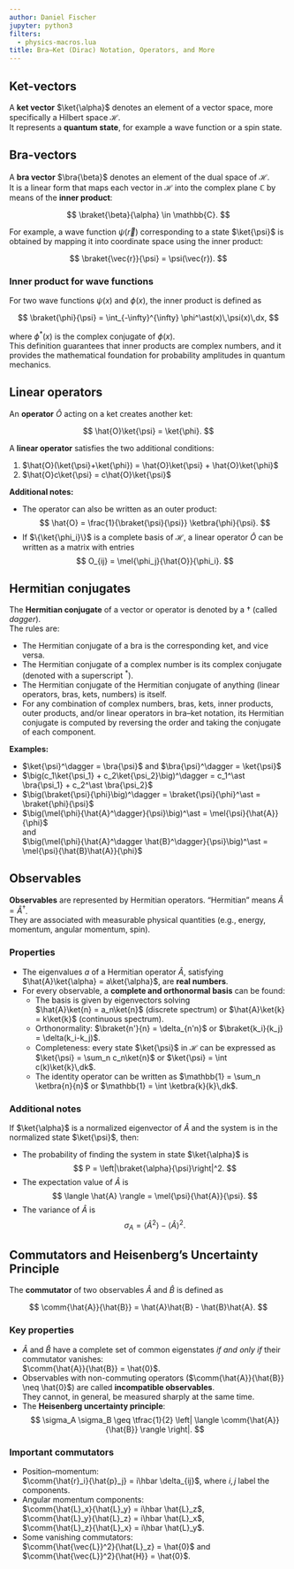 ```yaml
---
author: Daniel Fischer
jupyter: python3
filters:
  - physics-macros.lua
title: Bra–Ket (Dirac) Notation, Operators, and More
---
```





## Ket-vectors
A **ket vector** $\ket{\alpha}$ denotes an element of a vector space, more specifically a Hilbert space $\mathscr{H}$.  
It represents a **quantum state**, for example a wave function or a spin state.

## Bra-vectors
A **bra vector** $\bra{\beta}$ denotes an element of the dual space of $\mathscr{H}$.  
It is a linear form that maps each vector in $\mathscr{H}$ into the complex plane $\mathbb{C}$ by means of the **inner product**:

$$
\braket{\beta}{\alpha} \in \mathbb{C}.
$$

For example, a wave function $\psi(\vec{r})$ corresponding to a state $\ket{\psi}$ is obtained by mapping it into coordinate space using the inner product:

$$
\braket{\vec{r}}{\psi} = \psi(\vec{r}).
$$

### Inner product for wave functions
For two wave functions $\psi(x)$ and $\phi(x)$, the inner product is defined as

$$
\braket{\phi}{\psi} = \int_{-\infty}^{\infty} \phi^\ast(x)\,\psi(x)\,dx,
$$

where $\phi^\ast(x)$ is the complex conjugate of $\phi(x)$.  
This definition guarantees that inner products are complex numbers, and it provides the mathematical foundation for probability amplitudes in quantum mechanics.

## Linear operators
An **operator** $\hat{O}$ acting on a ket creates another ket:

$$
\hat{O}\ket{\psi} = \ket{\phi}.
$$

A **linear operator** satisfies the two additional conditions:

1. $\hat{O}(\ket{\psi}+\ket{\phi}) = \hat{O}\ket{\psi} + \hat{O}\ket{\phi}$  
2. $\hat{O}c\ket{\psi} = c\hat{O}\ket{\psi}$

**Additional notes:**

- The operator can also be written as an outer product:  
  $$
  \hat{O} = \frac{1}{\braket{\psi}{\psi}} \ketbra{\phi}{\psi}.
  $$
- If $\{\ket{\phi_i}\}$ is a complete basis of $\mathscr{H}$, a linear operator $\hat{O}$ can be written as a matrix with entries  
  $$
  O_{ij} = \mel{\phi_j}{\hat{O}}{\phi_i}.
  $$

## Hermitian conjugates
The **Hermitian conjugate** of a vector or operator is denoted by a $\dagger$ (called *dagger*).  
The rules are:

- The Hermitian conjugate of a bra is the corresponding ket, and vice versa.  
- The Hermitian conjugate of a complex number is its complex conjugate (denoted with a superscript $^\ast$).  
- The Hermitian conjugate of the Hermitian conjugate of anything (linear operators, bras, kets, numbers) is itself.  
- For any combination of complex numbers, bras, kets, inner products, outer products, and/or linear operators in bra–ket notation, its Hermitian conjugate is computed by reversing the order and taking the conjugate of each component.

**Examples:**

- $\ket{\psi}^\dagger = \bra{\psi}$ and $\bra{\psi}^\dagger = \ket{\psi}$  
- $\big(c_1\ket{\psi_1} + c_2\ket{\psi_2}\big)^\dagger = c_1^\ast \bra{\psi_1} + c_2^\ast \bra{\psi_2}$  
- $\big(\braket{\psi}{\phi}\big)^\dagger = \braket{\psi}{\phi}^\ast = \braket{\phi}{\psi}$  
- $\big(\mel{\phi}{\hat{A}^\dagger}{\psi}\big)^\ast = \mel{\psi}{\hat{A}}{\phi}$  
  and  
  $\big(\mel{\phi}{\hat{A}^\dagger \hat{B}^\dagger}{\psi}\big)^\ast = \mel{\psi}{\hat{B}\hat{A}}{\phi}$  

## Observables
**Observables** are represented by Hermitian operators. “Hermitian” means $\hat{A} = \hat{A}^\dagger$.  
They are associated with measurable physical quantities (e.g., energy, momentum, angular momentum, spin).

### Properties
- The eigenvalues $a$ of a Hermitian operator $\hat{A}$, satisfying $\hat{A}\ket{\alpha} = a\ket{\alpha}$, are **real numbers**.  
- For every observable, a **complete and orthonormal basis** can be found:  
  - The basis is given by eigenvectors solving  
    $\hat{A}\ket{n} = a_n\ket{n}$ (discrete spectrum) or $\hat{A}\ket{k} = k\ket{k}$ (continuous spectrum).  
  - Orthonormality: $\braket{n'}{n} = \delta_{n'n}$ or $\braket{k_i}{k_j} = \delta(k_i-k_j)$.  
  - Completeness: every state $\ket{\psi}$ in $\mathscr{H}$ can be expressed as  
    $\ket{\psi} = \sum_n c_n\ket{n}$ or $\ket{\psi} = \int c(k)\ket{k}\,dk$.  
  - The identity operator can be written as $\mathbb{1} = \sum_n \ketbra{n}{n}$ or $\mathbb{1} = \int \ketbra{k}{k}\,dk$.

### Additional notes
If $\ket{\alpha}$ is a normalized eigenvector of $\hat{A}$ and the system is in the normalized state $\ket{\psi}$, then:

- The probability of finding the system in state $\ket{\alpha}$ is  
  $$
  P = \left|\braket{\alpha}{\psi}\right|^2.
  $$
- The expectation value of $\hat{A}$ is  
  $$
  \langle \hat{A} \rangle = \mel{\psi}{\hat{A}}{\psi}.
  $$
- The variance of $\hat{A}$ is  
  $$
  \sigma_A = \langle \hat{A}^2 \rangle - \langle \hat{A} \rangle^2.
  $$

## Commutators and Heisenberg’s Uncertainty Principle
The **commutator** of two observables $\hat{A}$ and $\hat{B}$ is defined as

$$
\comm{\hat{A}}{\hat{B}} = \hat{A}\hat{B} - \hat{B}\hat{A}.
$$

### Key properties
- $\hat{A}$ and $\hat{B}$ have a complete set of common eigenstates *if and only if* their commutator vanishes:  
  $\comm{\hat{A}}{\hat{B}} = \hat{0}$.  
- Observables with non-commuting operators ($\comm{\hat{A}}{\hat{B}} \neq \hat{0}$) are called **incompatible observables**.  
  They cannot, in general, be measured sharply at the same time.  
- The **Heisenberg uncertainty principle**:  
  $$
  \sigma_A \sigma_B \geq \tfrac{1}{2} \left| \langle \comm{\hat{A}}{\hat{B}} \rangle \right|.
  $$

### Important commutators
- Position–momentum:  
  $\comm{\hat{r}_i}{\hat{p}_j} = i\hbar \delta_{ij}$, where $i,j$ label the components.  
- Angular momentum components:  
  $\comm{\hat{L}_x}{\hat{L}_y} = i\hbar \hat{L}_z$,  
  $\comm{\hat{L}_y}{\hat{L}_z} = i\hbar \hat{L}_x$,  
  $\comm{\hat{L}_z}{\hat{L}_x} = i\hbar \hat{L}_y$.  
- Some vanishing commutators:  
  $\comm{\hat{\vec{L}}^2}{\hat{L}_z} = \hat{0}$ and $\comm{\hat{\vec{L}}^2}{\hat{H}} = \hat{0}$.  




